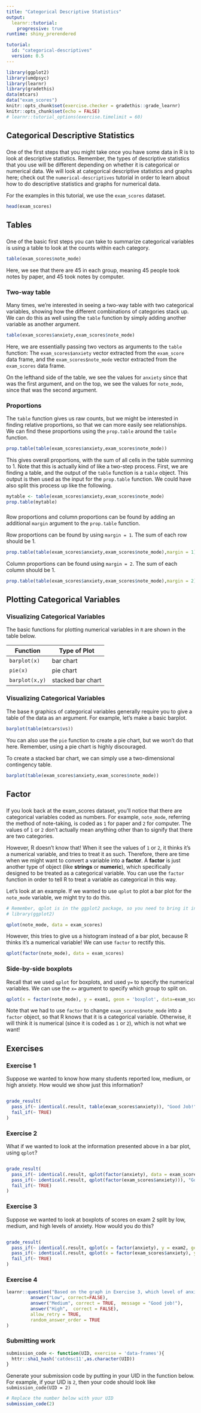 ```yaml
---
title: "Categorical Descriptive Statistics"
output: 
  learnr::tutorial:
    progressive: true
runtime: shiny_prerendered

tutorial:
  id: "categorical-descriptives"
  version: 0.5
---
```



```r
library(ggplot2)
library(umdpsyc)
library(learnr)
library(gradethis)
data(mtcars)
data("exam_scores")
knitr::opts_chunk$set(exercise.checker = gradethis::grade_learnr)
knitr::opts_chunk$set(echo = FALSE)
# learnr::tutorial_options(exercise.timelimit = 60)
```

## Categorical Descriptive Statistics

###

One of the first steps that you might take once you have some data in R is to look at descriptive statistics. Remember, the types of descriptive statistics that you use will be different depending on whether it is categorical or numerical data. We will look at categorical descriptive statistics and graphs here; check out the `numerical-descriptives` tutorial in order to learn about how to do descriptive statistics and graphs for numerical data.

For the examples in this tutorial, we use the `exam_scores` dataset. 

```r
head(exam_scores)
```


## Tables

###

One of the basic first steps you can take to summarize categorical variables is using a table to look at the counts within each category. 

```r
table(exam_scores$note_mode)
```

Here, we see that there are 45 in each group, meaning 45 people took notes by paper, and 45 took notes by computer.

### Two-way table

Many times, we're interested in seeing a two-way table with two categorical variables, showing how the different combinations of categories stack up. We can do this as well using the `table` function by simply adding another variable as another argument.

```r
table(exam_scores$anxiety,exam_scores$note_mode)
```

Here, we are essentially passing two vectors as arguments to the `table` function: The `exam_scores$anxiety` vector extracted from the `exam_score` data frame, and the `exam_scores$note_mode` vector extracted from the `exam_scores` data frame.

On the lefthand side of the table, we see the values for `anxiety` since that was the first argument, and on the top, we see the values for `note_mode`, since that was the second argument.

### Proportions

The `table` function gives us raw counts, but we might be interested in finding relative proportions, so that we can more easily see relationships. We can find these proportions using the `prop.table` around the `table` function.

```r
prop.table(table(exam_scores$anxiety,exam_scores$note_mode))
```

This gives overall proportions, with the sum of all cells in the table summing to 1. Note that this is actually kind of like a two-step process. First, we are finding a table, and the output of the `table` function is a `table` object. This output is then used as the input for the `prop.table` function. We could have also split this process up like the following.

```r
mytable <- table(exam_scores$anxiety,exam_scores$note_mode)
prop.table(mytable)
```

### 

Row proportions and column proportions can be found by adding an additional `margin` argument to the `prop.table` function. 

Row proportions can be found by using `margin = 1`. The sum of each row should be 1.
```r
prop.table(table(exam_scores$anxiety,exam_scores$note_mode),margin = 1)
```

Column proportions can be found using `margin = 2`. The sum of each column should be 1.
```r
prop.table(table(exam_scores$anxiety,exam_scores$note_mode),margin = 2)
```

## Plotting Categorical Variables

### Visualizing Categorical Variables


The basic functions for plotting numerical variables in `R` are shown in the table below. 

|Function|Type of Plot|
|---|---|
|`barplot(x)`|bar chart|
| `pie(x)` | pie chart |
| `barplot(x,y)` | stacked bar chart |


### Visualizing Categorical Variables

The base `R` graphics of categorical variables generally require you to give a table of the data as an argument. For example, let's make a basic barplot.

```r
barplot(table(mtcars$vs))
```

You can also use the `pie` function to create a pie chart, but we won't do that here. Remember, using a pie chart is highly discouraged.

To create a stacked bar chart, we can simply use a two-dimensional contingency table.

```r
barplot(table(exam_scores$anxiety,exam_scores$note_mode))
```

## Factor

###

If you look back at the exam_scores dataset, you'll notice that there are categorical variables coded as numbers. For example, `note_mode`, referring the method of note-taking, is coded as `1` for paper and `2` for computer. The values of `1` or `2` don't actually mean anything other than to signify that there are two categories. 

However, R doesn't know that! When it see the values of `1` or `2`, it thinks it's a numerical variable, and tries to treat it as such. Therefore, there are time when we might want to convert a variable into a **factor**. A **factor** is just another type of object (like **strings** or **numeric**), which specifically designed to be treated as a categorical variable. You can use the `factor` function in order to tell R to treat a variable as categorical in this way. 

Let's look at an example. If we wanted to use `qplot` to plot a bar plot for the `note_mode` variable, we might try to do this.

```r
# Remember, qplot is in the ggplot2 package, so you need to bring it in if you have not already in your current R session.
# library(ggplot2)

qplot(note_mode, data = exam_scores)
```

However, this tries to give us a histogram instead of a bar plot, because R thinks it's a numerical variable! We can use `factor` to rectify this.

```r
qplot(factor(note_mode), data = exam_scores)
```

### Side-by-side boxplots

Recall that we used `qplot` for boxplots, and used `y=` to specify the numerical variables. We can use the `x=` argument to specify which group to split on. 

```r
qplot(x = factor(note_mode), y = exam1, geom = 'boxplot', data=exam_scores)

```

Note that we had to use `factor` to change `exam_scores$note_mode` into a `factor` object, so that R knows that it is a categorical variable. Otherwise, it will think it is numerical (since it is coded as `1` or `2`), which is not what we want!

## Exercises

### Exercise 1

Suppose we wanted to know how many students reported low, medium, or high anxiety. How would we show just this information?

```r

```

```r
grade_result(
  pass_if(~ identical(.result, table(exam_scores$anxiety)), "Good Job!"),
  fail_if(~ TRUE)
)
```

### Exercise 2

What if we wanted to look at the information presented above in a bar plot, using `qplot`?

```r

```

```r
grade_result(
  pass_if(~ identical(.result, qplot(factor(anxiety), data = exam_scores)), "Good Job!"),
  pass_if(~ identical(.result, qplot(factor(exam_scores$anxiety))), "Good Job!"),
  fail_if(~ TRUE)
)
```

### Exercise 3

Suppose we wanted to look at boxplots of scores on exam 2 split by low, medium, and high levels of anxiety. How would you do this?

```r

```

```r
grade_result(
  pass_if(~ identical(.result, qplot(x = factor(anxiety), y = exam2, geom = 'boxplot', data=exam_scores)), "Good Job!"),
  pass_if(~ identical(.result, qplot(x = factor(exam_scores$anxiety), y = exam_scores$exam2, geom = 'boxplot')), "Good Job!"),
  fail_if(~ TRUE)
)
```

### Exercise 4

```r
learnr::question("Based on the graph in Exercise 3, which level of anxiety would you say is associated with the highest test scores?",
         answer("Low", correct=FALSE),
         answer("Medium", correct = TRUE,  message = "Good job!"),
         answer("High",  correct = FALSE),
         allow_retry = TRUE,
         random_answer_order = TRUE
)
```

### Submitting work

```r
submission_code <- function(UID, exercise = 'data-frames'){
  httr::sha1_hash('catdesc11',as.character(UID))
}
```

Generate your submission code by putting in your UID in the function below. For example, if your UID is `2`, then your code should look like `submission_code(UID = 2)`
```r
# Replace the number below with your UID
submission_code(2)
```
